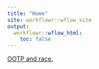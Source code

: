 ```yaml
---
title: "Home"
site: workflowr::wflow_site
output:
  workflowr::wflow_html:
    toc: false
---
```


[OOTP and race.](race.html)
